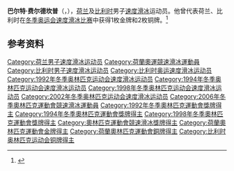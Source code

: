 {{NoteTA|G1=Sports}}
'''巴尔特·费尔德坎普'''（{{lang-nl|Bart Veldkamp}}，{{bd|1967年|11月22日||}}），[[荷兰|荷兰]]及[[比利时|比利时]]男子[[速度滑冰|速度滑冰]]运动员。他曾代表荷兰、比利时在[[冬季奥运会速度滑冰比赛|冬季奥运会速度滑冰比赛]]中获得1枚金牌和2枚铜牌。<ref>{{Cite web|title=Bart VELDKAMP|url=https://www.olympic.org/bart-veldkamp|accessdate=2021-04-05|work=International Olympic Committee|archive-date=2017-03-26|archive-url=https://web.archive.org/web/20170326114729/https://www.olympic.org/bart-veldkamp|dead-url=no}}</ref>

== 参考资料 ==
{{reflist}}

{{奥林匹克运动会速度滑冰比赛男子10000米冠军}}

{{Authority control}}
{{DEFAULTSORT:Veldkamp, Bart}}
[[Category:荷兰男子速度滑冰运动员|Category:荷兰男子速度滑冰运动员]]
[[Category:荷蘭奧運競速滑冰運動員|Category:荷蘭奧運競速滑冰運動員]]
[[Category:比利时男子速度滑冰运动员|Category:比利时男子速度滑冰运动员]]
[[Category:比利时奥运速度滑冰运动员|Category:比利时奥运速度滑冰运动员]]
[[Category:1992年冬季奥林匹克运动会速度滑冰运动员|Category:1992年冬季奥林匹克运动会速度滑冰运动员]]
[[Category:1994年冬季奥林匹克运动会速度滑冰运动员|Category:1994年冬季奥林匹克运动会速度滑冰运动员]]
[[Category:1998年冬季奥林匹克运动会速度滑冰运动员|Category:1998年冬季奥林匹克运动会速度滑冰运动员]]
[[Category:2002年冬季奥林匹克运动会速度滑冰运动员|Category:2002年冬季奥林匹克运动会速度滑冰运动员]]
[[Category:2006年冬季奧林匹克運動會競速滑冰運動員|Category:2006年冬季奧林匹克運動會競速滑冰運動員]]
[[Category:1992年冬季奧林匹克運動會獎牌得主|Category:1992年冬季奧林匹克運動會獎牌得主]]
[[Category:1994年冬季奧林匹克運動會獎牌得主|Category:1994年冬季奧林匹克運動會獎牌得主]]
[[Category:1998年冬季奧林匹克運動會獎牌得主|Category:1998年冬季奧林匹克運動會獎牌得主]]
[[Category:奧林匹克運動會競速滑冰獎牌得主|Category:奧林匹克運動會競速滑冰獎牌得主]]
[[Category:荷蘭奧林匹克運動會金牌得主|Category:荷蘭奧林匹克運動會金牌得主]]
[[Category:荷蘭奧林匹克運動會銅牌得主|Category:荷蘭奧林匹克運動會銅牌得主]]
[[Category:比利时奥林匹克运动会铜牌得主|Category:比利时奥林匹克运动会铜牌得主]]